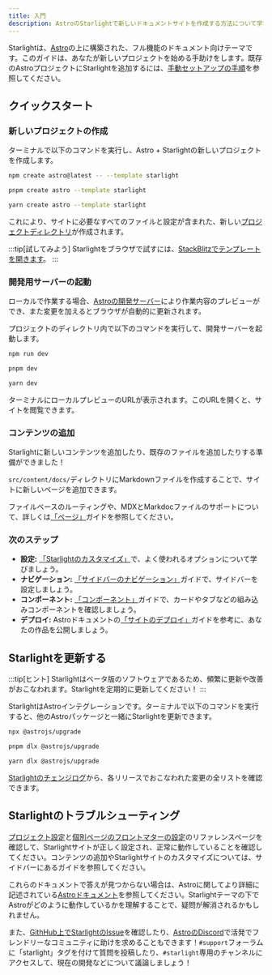```yaml
---
title: 入門
description: AstroのStarlightで新しいドキュメントサイトを作成する方法について学びます。
---
```



Starlightは、[Astro](https://astro.build)の上に構築された、フル機能のドキュメント向けテーマです。このガイドは、あなたが新しいプロジェクトを始める手助けをします。既存のAstroプロジェクトにStarlightを追加するには、[手動セットアップの手順](/ja/manual-setup/)を参照してください。

## クイックスタート

### 新しいプロジェクトの作成

ターミナルで以下のコマンドを実行し、Astro + Starlightの新しいプロジェクトを作成します。

<Tabs>
<TabItem label="npm">

```sh
npm create astro@latest -- --template starlight
```

</TabItem>
<TabItem label="pnpm">

```sh
pnpm create astro --template starlight
```

</TabItem>
<TabItem label="Yarn">

```sh
yarn create astro --template starlight
```

</TabItem>
</Tabs>

これにより、サイトに必要なすべてのファイルと設定が含まれた、新しい[プロジェクトディレクトリ](/ja/guides/project-structure/)が作成されます。

:::tip[試してみよう]
Starlightをブラウザで試すには、[StackBlitzでテンプレートを開きます](https://stackblitz.com/github/withastro/starlight/tree/main/examples/basics)。
:::

### 開発用サーバーの起動

ローカルで作業する場合、[Astroの開発サーバー](https://docs.astro.build/ja/reference/cli-reference/#astro-dev)により作業内容のプレビューができ、また変更を加えるとブラウザが自動的に更新されます。

プロジェクトのディレクトリ内で以下のコマンドを実行して、開発サーバーを起動します。

<Tabs>
<TabItem label="npm">

```sh
npm run dev
```

</TabItem>
<TabItem label="pnpm">

```sh
pnpm dev
```

</TabItem>
<TabItem label="Yarn">

```sh
yarn dev
```

</TabItem>
</Tabs>

ターミナルにローカルプレビューのURLが表示されます。このURLを開くと、サイトを閲覧できます。

### コンテンツの追加

Starlightに新しいコンテンツを追加したり、既存のファイルを追加したりする準備ができました！

`src/content/docs/`ディレクトリにMarkdownファイルを作成することで、サイトに新しいページを追加できます。

ファイルベースのルーティングや、MDXとMarkdocファイルのサポートについて、詳しくは[「ページ」](/ja/guides/pages/)ガイドを参照してください。

### 次のステップ

- **設定:** [「Starlightのカスタマイズ」](/ja/guides/customization/)で、よく使われるオプションについて学びましょう。
- **ナビゲーション:** [「サイドバーのナビゲーション」](/ja/guides/sidebar/)ガイドで、サイドバーを設定しましょう。
- **コンポーネント:** [「コンポーネント」](/ja/guides/components/)ガイドで、カードやタブなどの組み込みコンポーネントを確認しましょう。
- **デプロイ:** Astroドキュメントの[「サイトのデプロイ」](https://docs.astro.build/ja/guides/deploy/)ガイドを参考に、あなたの作品を公開しましょう。

## Starlightを更新する

:::tip[ヒント]
Starlightはベータ版のソフトウェアであるため、頻繁に更新や改善がおこなわれます。Starlightを定期的に更新してください！
:::

StarlightはAstroインテグレーションです。ターミナルで以下のコマンドを実行すると、他のAstroパッケージと一緒にStarlightを更新できます。

<Tabs>
<TabItem label="npm">

```sh
npx @astrojs/upgrade
```

</TabItem>
<TabItem label="pnpm">

```sh
pnpm dlx @astrojs/upgrade
```

</TabItem>
<TabItem label="Yarn">

```sh
yarn dlx @astrojs/upgrade
```

</TabItem>
</Tabs>

[Starlightのチェンジログ](https://github.com/withastro/starlight/blob/main/packages/starlight/CHANGELOG.md)から、各リリースでおこなわれた変更の全リストを確認できます。

## Starlightのトラブルシューティング

[プロジェクト設定](/ja/reference/configuration/)と[個別ページのフロントマターの設定](/ja/reference/frontmatter/)のリファレンスページを確認して、Starlightサイトが正しく設定され、正常に動作していることを確認してください。コンテンツの追加やStarlightサイトのカスタマイズについては、サイドバーにあるガイドを参照してください。

これらのドキュメントで答えが見つからない場合は、Astroに関してより詳細に記述されている[Astroドキュメント](https://docs.astro.build)を参照してください。Starlightテーマの下でAstroがどのように動作しているかを理解することで、疑問が解消されるかもしれません。

また、[GithHub上でStarlightのIssue](https://github.com/withastro/starlight/issues)を確認したり、[AstroのDiscord](https://astro.build/chat/)で活発でフレンドリーなコミュニティに助けを求めることもできます！`#support`フォーラムに「starlight」タグを付けて質問を投稿したり、`#starlight`専用のチャンネルにアクセスして、現在の開発などについて議論しましょう！
